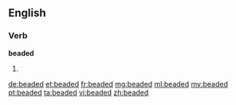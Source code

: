 ==English==

===Verb===
'''beaded'''

# {{past of|[[bead]]}}

[[de:beaded]]
[[et:beaded]]
[[fr:beaded]]
[[mg:beaded]]
[[ml:beaded]]
[[my:beaded]]
[[pt:beaded]]
[[ta:beaded]]
[[vi:beaded]]
[[zh:beaded]]
